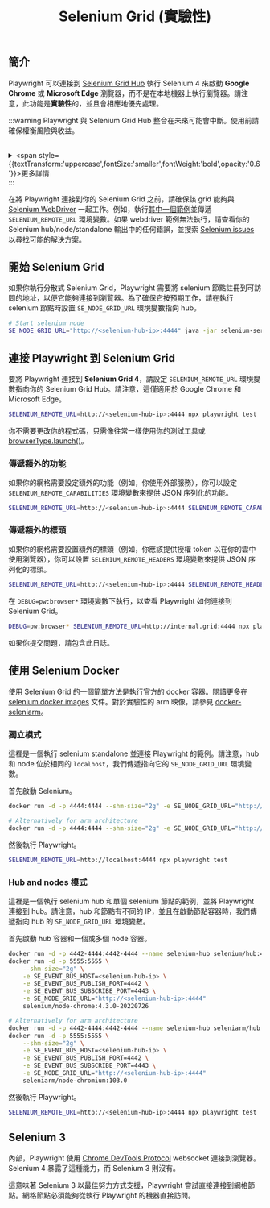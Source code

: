 ﻿---
id: selenium-grid
title: "Selenium Grid (實驗性)"
---

## 簡介

Playwright 可以連接到 [Selenium Grid Hub](https://www.selenium.dev/documentation/grid/) 執行 Selenium 4 來啟動 **Google Chrome** 或 **Microsoft Edge** 瀏覽器，而不是在本地機器上執行瀏覽器。請注意，此功能是**實驗性**的，並且會相應地優先處理。

:::warning
Playwright 與 Selenium Grid Hub 整合在未來可能會中斷。使用前請確保權衡風險與收益。  <br /> <br /> <details> <summary> <span style={{textTransform:'uppercase',fontSize:'smaller',fontWeight:'bold',opacity:'0.6'}}>更多詳情</span> </summary>  內部，Playwright 使用 [Chrome DevTools Protocol](https://chromedevtools.github.io/devtools-protocol/) websocket 連接到瀏覽器。Selenium 4 目前暴露了這個功能。然而，[未來可能不會是這樣](https://github.com/SeleniumHQ/selenium/issues/11590#issuecomment-1436113950)。如果 Selenium 放棄這個功能，Playwright 將無法再與其一起工作。 </details>
:::

在將 Playwright 連接到你的 Selenium Grid 之前，請確保該 grid 能夠與 [Selenium WebDriver](https://www.selenium.dev/documentation/webdriver/) 一起工作。例如，執行[其中一個範例](https://github.com/SeleniumHQ/selenium/tree/trunk/javascript/node/selenium-webdriver/example)並傳遞 `SELENIUM_REMOTE_URL` 環境變數。如果 webdriver 範例無法執行，請查看你的 Selenium hub/node/standalone 輸出中的任何錯誤，並搜索 [Selenium issues](https://github.com/SeleniumHQ/selenium/issues) 以尋找可能的解決方案。

## 開始 Selenium Grid

如果你執行分散式 Selenium Grid，Playwright 需要將 selenium 節點註冊到可訪問的地址，以便它能夠連接到瀏覽器。為了確保它按預期工作，請在執行 selenium 節點時設置 `SE_NODE_GRID_URL` 環境變數指向 hub。

```bash
# Start selenium node
SE_NODE_GRID_URL="http://<selenium-hub-ip>:4444" java -jar selenium-server-<version>.jar node
```

## 連接 Playwright 到 Selenium Grid

要將 Playwright 連接到 **Selenium Grid 4**，請設定 `SELENIUM_REMOTE_URL` 環境變數指向你的 Selenium Grid Hub。請注意，這僅適用於 Google Chrome 和 Microsoft Edge。

```bash
SELENIUM_REMOTE_URL=http://<selenium-hub-ip>:4444 npx playwright test
```

你不需要更改你的程式碼，只需像往常一樣使用你的測試工具或 [browserType.launch()](/api/class-browsertype.mdx#browser-type-launch)。

### 傳遞額外的功能

如果你的網格需要設定額外的功能（例如，你使用外部服務），你可以設定 `SELENIUM_REMOTE_CAPABILITIES` 環境變數來提供 JSON 序列化的功能。

```bash
SELENIUM_REMOTE_URL=http://<selenium-hub-ip>:4444 SELENIUM_REMOTE_CAPABILITIES="{'mygrid:options':{os:'windows',username:'John',password:'secure'}}" npx playwright test
```

### 傳遞額外的標頭

如果你的網格需要設置額外的標頭（例如，你應該提供授權 token 以在你的雲中使用瀏覽器），你可以設置 `SELENIUM_REMOTE_HEADERS` 環境變數來提供 JSON 序列化的標頭。

```bash
SELENIUM_REMOTE_URL=http://<selenium-hub-ip>:4444 SELENIUM_REMOTE_HEADERS="{'Authorization':'OAuth 12345'}" npx playwright test
```



在 `DEBUG=pw:browser*` 環境變數下執行，以查看 Playwright 如何連接到 Selenium Grid。

```bash
DEBUG=pw:browser* SELENIUM_REMOTE_URL=http://internal.grid:4444 npx playwright test
```

如果你提交問題，請包含此日誌。

## 使用 Selenium Docker

使用 Selenium Grid 的一個簡單方法是執行官方的 docker 容器。閱讀更多在 [selenium docker images](https://github.com/SeleniumHQ/docker-selenium) 文件。對於實驗性的 arm 映像，請參見 [docker-seleniarm](https://github.com/seleniumhq-community/docker-seleniarm)。

### 獨立模式

這裡是一個執行 selenium standalone 並連接 Playwright 的範例。請注意，hub 和 node 位於相同的 `localhost`，我們傳遞指向它的 `SE_NODE_GRID_URL` 環境變數。

首先啟動 Selenium。

```bash
docker run -d -p 4444:4444 --shm-size="2g" -e SE_NODE_GRID_URL="http://localhost:4444" selenium/standalone-chrome:4.3.0-20220726

# Alternatively for arm architecture
docker run -d -p 4444:4444 --shm-size="2g" -e SE_NODE_GRID_URL="http://localhost:4444" seleniarm/standalone-chromium:103.0
```

然後執行 Playwright。

```bash
SELENIUM_REMOTE_URL=http://localhost:4444 npx playwright test
```

### Hub and nodes 模式

這裡是一個執行 selenium hub 和單個 selenium 節點的範例，並將 Playwright 連接到 hub。請注意，hub 和節點有不同的 IP，並且在啟動節點容器時，我們傳遞指向 hub 的 `SE_NODE_GRID_URL` 環境變數。

首先啟動 hub 容器和一個或多個 node 容器。

```bash
docker run -d -p 4442-4444:4442-4444 --name selenium-hub selenium/hub:4.3.0-20220726
docker run -d -p 5555:5555 \
    --shm-size="2g" \
    -e SE_EVENT_BUS_HOST=<selenium-hub-ip> \
    -e SE_EVENT_BUS_PUBLISH_PORT=4442 \
    -e SE_EVENT_BUS_SUBSCRIBE_PORT=4443 \
    -e SE_NODE_GRID_URL="http://<selenium-hub-ip>:4444"
    selenium/node-chrome:4.3.0-20220726

# Alternatively for arm architecture
docker run -d -p 4442-4444:4442-4444 --name selenium-hub seleniarm/hub:4.3.0-20220728
docker run -d -p 5555:5555 \
    --shm-size="2g" \
    -e SE_EVENT_BUS_HOST=<selenium-hub-ip> \
    -e SE_EVENT_BUS_PUBLISH_PORT=4442 \
    -e SE_EVENT_BUS_SUBSCRIBE_PORT=4443 \
    -e SE_NODE_GRID_URL="http://<selenium-hub-ip>:4444"
    seleniarm/node-chromium:103.0
```

然後執行 Playwright。

```bash
SELENIUM_REMOTE_URL=http://<selenium-hub-ip>:4444 npx playwright test
```

## Selenium 3

內部，Playwright 使用 [Chrome DevTools Protocol](https://chromedevtools.github.io/devtools-protocol/) websocket 連接到瀏覽器。Selenium 4 暴露了這種能力，而 Selenium 3 則沒有。

這意味著 Selenium 3 以最佳努力方式支援，Playwright 嘗試直接連接到網格節點。網格節點必須能夠從執行 Playwright 的機器直接訪問。




[Accessibility]: /api/class-accessibility.mdx "Accessibility"
[Android]: /api/class-android.mdx "Android"
[AndroidDevice]: /api/class-androiddevice.mdx "AndroidDevice"
[AndroidInput]: /api/class-androidinput.mdx "AndroidInput"
[AndroidSocket]: /api/class-androidsocket.mdx "AndroidSocket"
[AndroidWebView]: /api/class-androidwebview.mdx "AndroidWebView"
[APIRequest]: /api/class-apirequest.mdx "APIRequest"
[APIRequestContext]: /api/class-apirequestcontext.mdx "APIRequestContext"
[APIResponse]: /api/class-apiresponse.mdx "APIResponse"
[APIResponseAssertions]: /api/class-apiresponseassertions.mdx "APIResponseAssertions"
[Browser]: /api/class-browser.mdx "Browser"
[BrowserContext]: /api/class-browsercontext.mdx "BrowserContext"
[BrowserServer]: /api/class-browserserver.mdx "BrowserServer"
[BrowserType]: /api/class-browsertype.mdx "BrowserType"
[CDPSession]: /api/class-cdpsession.mdx "CDPSession"
[Clock]: /api/class-clock.mdx "Clock"
[ConsoleMessage]: /api/class-consolemessage.mdx "ConsoleMessage"
[Coverage]: /api/class-coverage.mdx "Coverage"
[Dialog]: /api/class-dialog.mdx "Dialog"
[Download]: /api/class-download.mdx "Download"
[Electron]: /api/class-electron.mdx "Electron"
[ElectronApplication]: /api/class-electronapplication.mdx "ElectronApplication"
[ElementHandle]: /api/class-elementhandle.mdx "ElementHandle"
[FileChooser]: /api/class-filechooser.mdx "FileChooser"
[Frame]: /api/class-frame.mdx "Frame"
[FrameLocator]: /api/class-framelocator.mdx "FrameLocator"
[GenericAssertions]: /api/class-genericassertions.mdx "GenericAssertions"
[JSHandle]: /api/class-jshandle.mdx "JSHandle"
[Keyboard]: /api/class-keyboard.mdx "Keyboard"
[Locator]: /api/class-locator.mdx "Locator"
[LocatorAssertions]: /api/class-locatorassertions.mdx "LocatorAssertions"
[Logger]: /api/class-logger.mdx "Logger"
[Mouse]: /api/class-mouse.mdx "Mouse"
[Page]: /api/class-page.mdx "Page"
[PageAssertions]: /api/class-pageassertions.mdx "PageAssertions"
[Playwright]: /api/class-playwright.mdx "Playwright"
[PlaywrightAssertions]: /api/class-playwrightassertions.mdx "PlaywrightAssertions"
[Request]: /api/class-request.mdx "Request"
[Response]: /api/class-response.mdx "Response"
[Route]: /api/class-route.mdx "Route"
[Selectors]: /api/class-selectors.mdx "Selectors"
[SnapshotAssertions]: /api/class-snapshotassertions.mdx "SnapshotAssertions"
[TimeoutError]: /api/class-timeouterror.mdx "TimeoutError"
[Touchscreen]: /api/class-touchscreen.mdx "Touchscreen"
[Tracing]: /api/class-tracing.mdx "Tracing"
[Video]: /api/class-video.mdx "Video"
[WebError]: /api/class-weberror.mdx "WebError"
[WebSocket]: /api/class-websocket.mdx "WebSocket"
[Worker]: /api/class-worker.mdx "Worker"
[Fixtures]: /api/class-fixtures.mdx "Fixtures"
[FullConfig]: /api/class-fullconfig.mdx "FullConfig"
[FullProject]: /api/class-fullproject.mdx "FullProject"
[Test]: /api/class-test.mdx "Test"
[TestConfig]: /api/class-testconfig.mdx "TestConfig"
[TestInfo]: /api/class-testinfo.mdx "TestInfo"
[TestInfoError]: /api/class-testinfoerror.mdx "TestInfoError"
[TestOptions]: /api/class-testoptions.mdx "TestOptions"
[TestProject]: /api/class-testproject.mdx "TestProject"
[WorkerInfo]: /api/class-workerinfo.mdx "WorkerInfo"
[Location]: /api/class-location.mdx "Location"
[Reporter]: /api/class-reporter.mdx "Reporter"
[Suite]: /api/class-suite.mdx "Suite"
[TestCase]: /api/class-testcase.mdx "TestCase"
[TestError]: /api/class-testerror.mdx "TestError"
[TestResult]: /api/class-testresult.mdx "TestResult"
[TestStep]: /api/class-teststep.mdx "TestStep"
[Element]: https://developer.mozilla.org/en-US/docs/Web/API/element "Element"
[EvaluationArgument]: /evaluating.mdx#evaluation-argument "EvaluationArgument"
[Promise]: https://developer.mozilla.org/en-US/docs/Web/JavaScript/Reference/Global_Objects/Promise "Promise"
[iterator]: https://developer.mozilla.org/en-US/docs/Web/JavaScript/Reference/Iteration_protocols "Iterator"
[origin]: https://developer.mozilla.org/en-US/docs/Glossary/Origin "Origin"
[selector]: https://developer.mozilla.org/en-US/docs/Web/CSS/CSS_Selectors "selector"
[Serializable]: https://developer.mozilla.org/en-US/docs/Web/JavaScript/Reference/Global_Objects/JSON/stringify#Description "Serializable"
[UIEvent.detail]: https://developer.mozilla.org/en-US/docs/Web/API/UIEvent/detail "UIEvent.detail"
[UnixTime]: https://en.wikipedia.org/wiki/Unix_time "Unix Time"
[xpath]: https://developer.mozilla.org/en-US/docs/Web/XPath "xpath"

[Array]: https://developer.mozilla.org/en-US/docs/Web/JavaScript/Reference/Global_Objects/Array "Array"
[boolean]: https://developer.mozilla.org/en-US/docs/Web/JavaScript/Data_structures#Boolean_type "Boolean"
[Buffer]: https://nodejs.org/api/buffer.html#buffer_class_buffer "Buffer"
[ChildProcess]: https://nodejs.org/api/child_process.html "ChildProcess"
[Error]: https://nodejs.org/api/errors.html#errors_class_error "Error"
[EventEmitter]: https://nodejs.org/api/events.html#events_class_eventemitter "EventEmitter"
[function]: https://developer.mozilla.org/en-US/docs/Web/JavaScript/Reference/Global_Objects/Function "Function"
[FormData]: https://developer.mozilla.org/en-US/docs/Web/API/FormData "FormData"
[Map]: https://developer.mozilla.org/en-US/docs/Web/JavaScript/Reference/Global_Objects/Map "Map"
[Metadata]: https://developer.mozilla.org/en-US/docs/Web/JavaScript/Reference/Global_Objects/Object "Object&lt;string, any&gt;"
[null]: https://developer.mozilla.org/en-US/docs/Web/JavaScript/Reference/Global_Objects/null "null"
[number]: https://developer.mozilla.org/en-US/docs/Web/JavaScript/Data_structures#Number_type "Number"
[Object]: https://developer.mozilla.org/en-US/docs/Web/JavaScript/Reference/Global_Objects/Object "Object"
[Promise]: https://developer.mozilla.org/en-US/docs/Web/JavaScript/Reference/Global_Objects/Promise "Promise"
[Readable]: https://nodejs.org/api/stream.html#stream_class_stream_readable "Readable"
[ReadStream]: https://nodejs.org/api/fs.html#class-fsreadstream "ReadStream"
[RegExp]: https://developer.mozilla.org/en-US/docs/Web/JavaScript/Reference/Global_Objects/RegExp "RegExp"
[string]: https://developer.mozilla.org/en-US/docs/Web/JavaScript/Data_structures#String_type "string"
[void]: https://developer.mozilla.org/en-US/docs/Web/JavaScript/Reference/Global_Objects/undefined "void"
[URL]: https://nodejs.org/api/url.html "URL"
[URLSearchParams]: https://developer.mozilla.org/en-US/docs/Web/API/URLSearchParams "URLSearchParams"

[all available image tags]: https://mcr.microsoft.com/en-us/product/playwright/about "all available image tags"
[Microsoft Artifact Registry]: https://mcr.microsoft.com/en-us/product/playwright/about "Microsoft Artifact Registry"
[Dockerfile.jammy]: https://github.com/microsoft/playwright/blob/main/utils/docker/Dockerfile.jammy "Dockerfile.jammy"
